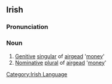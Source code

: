 ==Irish==
===Pronunciation===
{{IPA|[ˈar&#690;əg&#690;əd&#690;]}}
===Noun===
#[[Genitive]] [[singular]] of [[airgead]] '[[money]]'
#[[Nominative]] [[plural]] of [[airgead]] '[[money]]'

[[Category:Irish Language]]
